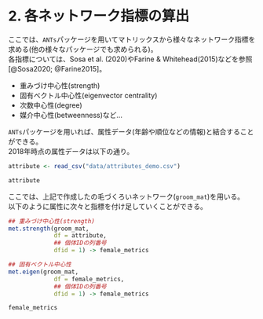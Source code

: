 # 2. 各ネットワーク指標の算出  
ここでは、`ANTs`パッケージを用いてマトリックスから様々なネットワーク指標を求める(他の様々なパッケージでも求められる)。    
各指標については、Sosa et al. (2020)やFarine & Whitehead(2015)などを参照[@Sosa2020; @Farine2015]。  

- 重みづけ中心性(strength)  
- 固有ベクトル中心性(eigenvector centrality)  
- 次数中心性(degree)  
- 媒介中心性(betweenness)など...     

`ANTs`パッケージを用いれば、属性データ(年齢や順位などの情報)と結合することができる。  
2018年時点の属性データは以下の通り。  
```r
attribute <- read_csv("data/attributes_demo.csv")

attribute
```

ここでは、上記で作成したの毛づくろいネットワーク(`groom_mat`)を用いる。  
以下のように属性に次々と指標を付け足していくことができる。
```r
## 重みづけ中心性(strength)
met.strength(groom_mat, 
             df = attribute,
             ## 個体IDの列番号
             dfid = 1) -> female_metrics

## 固有ベクトル中心性  
met.eigen(groom_mat, 
             df = female_metrics,
             ## 個体IDの列番号
             dfid = 1) -> female_metrics

female_metrics
```
